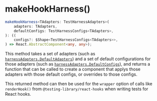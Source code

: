 
<Meta
    title="Packages / Testing / Test Harness / Exports / makeHookHarness()"
/>

# makeHookHarness()

```ts
makeHookHarness<TAdapters: TestHarnessAdapters>(
    adapters: TAdapters,
    defaultConfigs: TestHarnessConfigs<TAdapters>,
): ((
    configs?: $Shape<TestHarnessConfigs<TAdapters>>,
) => React.AbstractComponent<any, any>);
```

This method takes a set of adapters (such as <a href="./?path=/docs/packages-testing-test-harness-exports-harnessadapters--docs">`harnessAdapters.DefaultAdapters`</a>) and a set of default configurations for those adapters (such as <a href="./?path=/docs/packages-testing-test-harness-exports-harnessadapters--docs">`harnessAdapters.DefaultConfigs`</a>), and returns a function that can be called to create a component that applys those adapters with those default configs, or overrides to those configs.

This returned method can then be used for the `wrapper` option of calls like `renderHook()` from `@testing-library/react-hooks` when writing tests for React hooks.
